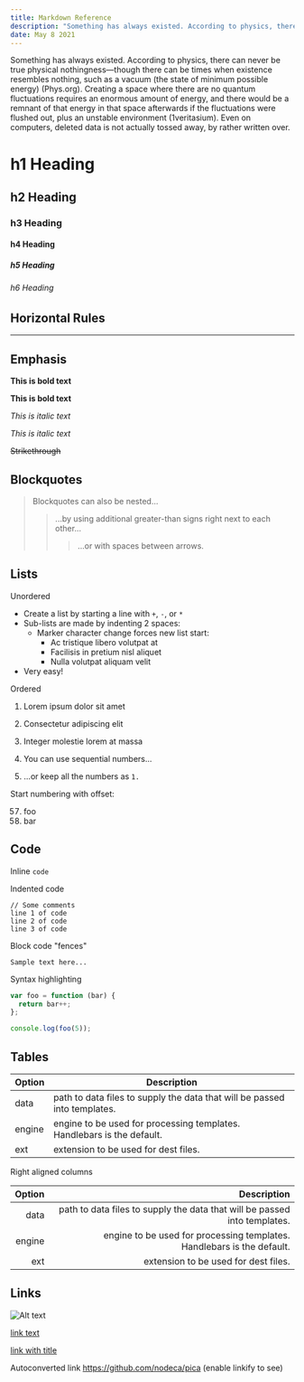 ```yaml
---
title: Markdown Reference
description: "Something has always existed. According to physics, there can never be true physical nothingness—though there can be times when existence resembles nothing, such as a vacuum (the state of minimum possible energy) (Phys.org). Creating a space where there are no quantum."
date: May 8 2021
---
```


Something has always existed. According to physics, there can never be true physical nothingness—though there can be times when existence resembles nothing, such as a vacuum (the state of minimum possible energy) (Phys.org). Creating a space where there are no quantum fluctuations requires an enormous amount of energy, and there would be a remnant of that energy in that space afterwards if the fluctuations were flushed out, plus an unstable environment (1veritasium). Even on computers, deleted data is not actually tossed away, by rather written over.

# h1 Heading

## h2 Heading

### h3 Heading

#### h4 Heading

##### h5 Heading

###### h6 Heading

## Horizontal Rules

---

## Emphasis

**This is bold text**

**This is bold text**

_This is italic text_

_This is italic text_

~~Strikethrough~~

## Blockquotes

> Blockquotes can also be nested...
> 
> > ...by using additional greater-than signs right next to each other...
> > 
> > > ...or with spaces between arrows.

## Lists

Unordered

- Create a list by starting a line with `+`, `-`, or `*`
- Sub-lists are made by indenting 2 spaces:
  - Marker character change forces new list start:
    - Ac tristique libero volutpat at
    * Facilisis in pretium nisl aliquet
    - Nulla volutpat aliquam velit
- Very easy!

Ordered

1. Lorem ipsum dolor sit amet

2. Consectetur adipiscing elit

3. Integer molestie lorem at massa

4. You can use sequential numbers...

5. ...or keep all the numbers as `1.`

Start numbering with offset:

57. foo
58. bar

## Code

Inline `code`

Indented code

    // Some comments
    line 1 of code
    line 2 of code
    line 3 of code

Block code "fences"

```
Sample text here...
```

Syntax highlighting

```js
var foo = function (bar) {
  return bar++;
};

console.log(foo(5));
```

## Tables

| Option | Description                                                               |
| ------ | ------------------------------------------------------------------------- |
| data   | path to data files to supply the data that will be passed into templates. |
| engine | engine to be used for processing templates. Handlebars is the default.    |
| ext    | extension to be used for dest files.                                      |

Right aligned columns

| Option | Description                                                               |
| ------:| -------------------------------------------------------------------------:|
| data   | path to data files to supply the data that will be passed into templates. |
| engine | engine to be used for processing templates. Handlebars is the default.    |
| ext    | extension to be used for dest files.                                      |

## Links

![Alt text](https://www.apple.com/newsroom/images/product/iphone/lifestyle/Shot-on-iPhone-Challenge-Announcement-Woman-in-front-of-Petra_big.jpg.large.jpg "a title")



[link text](http://dev.nodeca.com)

[link with title](http://nodeca.github.io/pica/demo/ "title text!")

Autoconverted link https://github.com/nodeca/pica (enable linkify to see)
